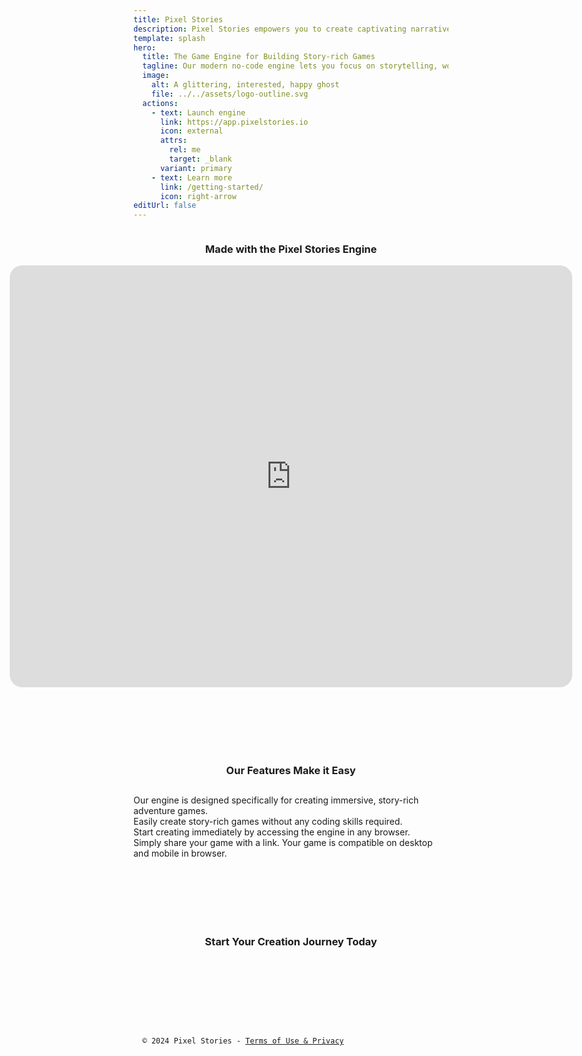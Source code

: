 ```yaml
---
title: Pixel Stories
description: Pixel Stories empowers you to create captivating narrative adventures with an intuitive, no-code game engine.
template: splash
hero:
  title: The Game Engine for Building Story-rich Games
  tagline: Our modern no-code engine lets you focus on storytelling, world-building, and character design to create captivating games.
  image:
    alt: A glittering, interested, happy ghost
    file: ../../assets/logo-outline.svg
  actions:
    - text: Launch engine
      link: https://app.pixelstories.io
      icon: external
      attrs:
        rel: me
        target: _blank
      variant: primary
    - text: Learn more
      link: /getting-started/
      icon: right-arrow
editUrl: false
---
```



<div style="display:flex;flex-direction:column;align-items:center;text-align:center;">
  <h3>Made with the Pixel Stories Engine</h3>
  <iframe
    src="https://app.pixelstories.io/embed/nCxTyr5YeB"
    style="border-radius:20px;width:100vw;max-width:900px;max-height:75vh;aspect-ratio:4/3;"
    frameBorder="0"
  ></iframe>
</div>

<div style="display:flex;flex-direction:column;gap:12px;max-width:800px;margin:100px auto;">

<h3 style="text-align:center;">Our Features Make it Easy</h3>

<div style="display:flex;flex-direction:column;gap-12px;">

<div>
  <Card title="Built for Story-driven Games" icon="open-book">
    Our engine is designed specifically for creating immersive, story-rich
    adventure games.
  </Card>
</div>

<div>
  <Card title="Modern No-code Interface" icon="star">
    Easily create story-rich games without any coding skills required.
  </Card>
</div>

<div>
  <Card title="Web-based Game Engine" icon="laptop">
    Start creating immediately by accessing the engine in any browser.
  </Card>
</div>

<div>
  <Card title="Simple Share and Export" icon="rocket">
    Simply share your game with a link. Your game is compatible on desktop and
    mobile in browser.
  </Card>
</div>

</div>

</div>

<div style="display:flex;flex-direction:column;gap:12px;max-width:800px;margin:100px auto;">

<h3 style="text-align:center;">Start Your Creation Journey Today</h3>

<div>
  <LinkCard
    title="Getting started with Pixel Stories"
    description="See our quick guide on getting started!"
    href="/getting-started"
  ></LinkCard>
  <LinkCard
    title="Getting Started Tutorial"
    description="Get familiar with the engine with our Basics tutorial."
    href="/tutorials/basic"
  ></LinkCard>
  <LinkCard
    title="Join our Discord"
    description="Get support, share your work, and see what's happening in our growing community on Discord!"
    icon="discord"
    href="https://discord.gg/XN9EaUh26g"
  ></LinkCard>
</div>

</div>

<code style="text-align:center;background:transparent;">
  © 2024 Pixel Stories - <a href="/terms">Terms of Use & Privacy</a>
</code>
